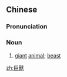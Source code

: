 {{also|巨兽}}
==Chinese==
{{zh-forms|s=巨兽}}

===Pronunciation===
{{zh-pron
|m=jùshòu
|cat=n
}}

===Noun===
{{zh-noun}}

# [[giant]] [[animal]]; [[beast]]

[[zh:巨獸]]